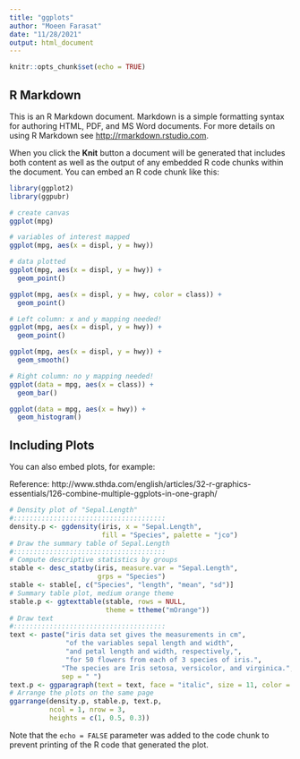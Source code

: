```yaml
---
title: "ggplots"
author: "Moeen Farasat"
date: "11/28/2021"
output: html_document
---
```


```r
knitr::opts_chunk$set(echo = TRUE)
```

## R Markdown

This is an R Markdown document. Markdown is a simple formatting syntax for authoring HTML, PDF, and MS Word documents. For more details on using R Markdown see <http://rmarkdown.rstudio.com>.

When you click the **Knit** button a document will be generated that includes both content as well as the output of any embedded R code chunks within the document. You can embed an R code chunk like this:

```r
library(ggplot2)
library(ggpubr)
```
```r
# create canvas
ggplot(mpg)

# variables of interest mapped
ggplot(mpg, aes(x = displ, y = hwy))

# data plotted
ggplot(mpg, aes(x = displ, y = hwy)) +
  geom_point()

ggplot(mpg, aes(x = displ, y = hwy, color = class)) +
  geom_point()

# Left column: x and y mapping needed!
ggplot(mpg, aes(x = displ, y = hwy)) +
  geom_point()

ggplot(mpg, aes(x = displ, y = hwy)) +
  geom_smooth()

# Right column: no y mapping needed!
ggplot(data = mpg, aes(x = class)) +
  geom_bar()  

ggplot(data = mpg, aes(x = hwy)) +
  geom_histogram() 
```



## Including Plots

You can also embed plots, for example:

Reference: http://www.sthda.com/english/articles/32-r-graphics-essentials/126-combine-multiple-ggplots-in-one-graph/

```r
# Density plot of "Sepal.Length"
#::::::::::::::::::::::::::::::::::::::
density.p <- ggdensity(iris, x = "Sepal.Length", 
                       fill = "Species", palette = "jco")
# Draw the summary table of Sepal.Length
#::::::::::::::::::::::::::::::::::::::
# Compute descriptive statistics by groups
stable <- desc_statby(iris, measure.var = "Sepal.Length",
                      grps = "Species")
stable <- stable[, c("Species", "length", "mean", "sd")]
# Summary table plot, medium orange theme
stable.p <- ggtexttable(stable, rows = NULL, 
                        theme = ttheme("mOrange"))
# Draw text
#::::::::::::::::::::::::::::::::::::::
text <- paste("iris data set gives the measurements in cm",
              "of the variables sepal length and width",
              "and petal length and width, respectively,",
              "for 50 flowers from each of 3 species of iris.",
             "The species are Iris setosa, versicolor, and virginica.",
             sep = " ")
text.p <- ggparagraph(text = text, face = "italic", size = 11, color = "black")
# Arrange the plots on the same page
ggarrange(density.p, stable.p, text.p, 
          ncol = 1, nrow = 3,
          heights = c(1, 0.5, 0.3))
```

Note that the `echo = FALSE` parameter was added to the code chunk to prevent printing of the R code that generated the plot.
